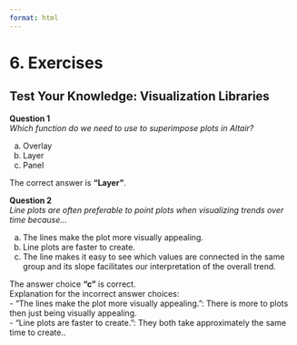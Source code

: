 ```yaml
---
format: html
---
```


# 6. Exercises

## Test Your Knowledge: Visualization Libraries

**Question 1**<br>
*Which function do we need to use to superimpose plots in Altair?*

a) Overlay
a) Layer
a) Panel


::: {.callout-tip title="Solution" collapse="true"}
The correct answer is **"Layer"**.
:::

**Question 2**<br>
*Line plots are often preferable to point plots when visualizing trends over time because…*

a) The lines make the plot more visually appealing.
a) Line plots are faster to create.
a) The line makes it easy to see which values are connected in the same group and its slope facilitates our interpretation of the overall trend.

::: {.callout-tip title="Solution" collapse="true"}
The answer choice **"c"** is correct.<br>
Explanation for the incorrect answer choices:<br>
- "The lines make the plot more visually appealing.": There is more to plots then just being visually appealing.<br>
- "Line plots are faster to create.": They both take approximately the same time to create..<br>
:::
